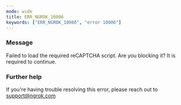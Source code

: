 ```yaml
---
mode: wide
title: ERR_NGROK_10006
keywords: ["ERR_NGROK_10006", "error 10006"]
---
```



### Message

Failed to load the required reCAPTCHA script. Are you blocking it? It is required to continue.

<ErrorDetails />

### Further help

If you're having trouble resolving this error, please reach out to [support@ngrok.com](mailto:support@ngrok.com?subject=Help%20with%20ERR_NGROK_10006)
